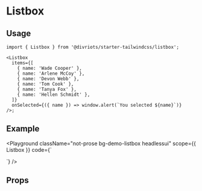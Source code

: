 
# Listbox

<Description of={Listbox} />

## Usage

```tsx
import { Listbox } from '@divriots/starter-tailwindcss/listbox';

<Listbox
  items={[
    { name: 'Wade Cooper' },
    { name: 'Arlene McCoy' },
    { name: 'Devon Webb' },
    { name: 'Tom Cook' },
    { name: 'Tanya Fox' },
    { name: 'Hellen Schmidt' },
  ]}
  onSelected={({ name }) => window.alert(`You selected ${name}`)}
/>;
```

## Example

<Playground
  className="not-prose bg-demo-listbox headlessui"
  scope={{ Listbox }}
  code={`
<div className="py-16 pb-80 max-w-md mx-auto">
  <Listbox
    items={[
      { name: 'Wade Cooper' },
      { name: 'Arlene McCoy' },
      { name: 'Devon Webb' },
      { name: 'Tom Cook' },
      { name: 'Tanya Fox' },
      { name: 'Hellen Schmidt' },
    ]}
  />
</div>
  `}
/>

## Props

<Props of={Listbox} />
